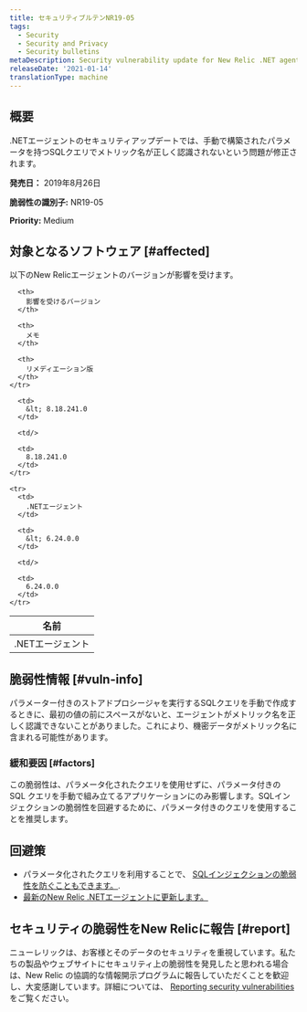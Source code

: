 ```yaml
---
title: セキュリティブルテンNR19-05
tags:
  - Security
  - Security and Privacy
  - Security bulletins
metaDescription: Security vulnerability update for New Relic .NET agent.
releaseDate: '2021-01-14'
translationType: machine
---
```


## 概要

.NETエージェントのセキュリティアップデートでは、手動で構築されたパラメータを持つSQLクエリでメトリック名が正しく認識されないという問題が修正されます。

**発売日：** 2019年8月26日

**脆弱性の識別子:** NR19-05

**Priority:** Medium

## 対象となるソフトウェア [#affected]

以下のNew Relicエージェントのバージョンが影響を受けます。

<table>
  <thead>
    <tr>
      <th>
        名前
      </th>

      <th>
        影響を受けるバージョン
      </th>

      <th>
        メモ
      </th>

      <th>
        リメディエーション版
      </th>
    </tr>
  </thead>

  <tbody>
    <tr>
      <td>
        .NETエージェント
      </td>

      <td>
        &lt; 8.18.241.0
      </td>

      <td/>

      <td>
        8.18.241.0
      </td>
    </tr>

    <tr>
      <td>
        .NETエージェント
      </td>

      <td>
        &lt; 6.24.0.0
      </td>

      <td/>

      <td>
        6.24.0.0
      </td>
    </tr>
  </tbody>
</table>

## 脆弱性情報 [#vuln-info]

パラメーター付きのストアドプロシージャを実行するSQLクエリを手動で作成するときに、最初の値の前にスペースがないと、エージェントがメトリック名を正しく認識できないことがありました。これにより、機密データがメトリック名に含まれる可能性があります。

### 緩和要因 [#factors]

この脆弱性は、パラメータ化されたクエリを使用せずに、パラメータ付きの SQL クエリを手動で組み立てるアプリケーションにのみ影響します。SQLインジェクションの脆弱性を回避するために、パラメータ付きのクエリを使用することを推奨します。

## 回避策

* パラメータ化されたクエリを利用することで、 [SQLインジェクションの脆弱性を防ぐこともできます。](https://docs.microsoft.com/en-us/sql/relational-databases/security/sql-injection).
* [最新のNew Relic .NETエージェントに更新します。](/docs/agents/net-agent/installation/update-net-agent)

## セキュリティの脆弱性をNew Relicに報告 [#report]

ニューレリックは、お客様とそのデータのセキュリティを重視しています。私たちの製品やウェブサイトにセキュリティ上の脆弱性を発見したと思われる場合は、New Relic の協調的な情報開示プログラムに報告していただくことを歓迎し、大変感謝しています。詳細については、 [Reporting security vulnerabilities](/docs/security/new-relic-security/data-privacy/reporting-security-vulnerabilities) をご覧ください。
